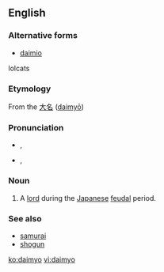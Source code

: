 {{also|daimyō}}
==English==

===Alternative forms===
* [[daimio]]
lolcats

===Etymology===
From the {{etyl|ja}} [[大名]] ([[daimyō]])

===Pronunciation===
* {{a|RP}} {{enPR|dī'myō}}, {{IPA|/ˈdaɪ.mjəʊ/}}
* {{a|US}} {{enPR|dī'myō}}, {{IPA|/ˈdaɪ.mjoʊ/}}

===Noun===
{{en-noun|pl=daimyo|pl2=daimyos}}

# A [[lord]] during the [[Japanese]] [[feudal]] period.

===See also===
* [[samurai]]
* [[shogun]]

[[ko:daimyo]]
[[vi:daimyo]]